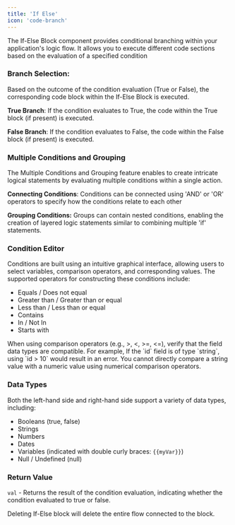 ```yaml
--- 
title: 'If Else' 
icon: 'code-branch'
---
```

 
The If-Else Block component provides conditional branching within your application's logic flow. It allows you to execute different code sections based on the evaluation of a specified condition


### Branch Selection: 
Based on the outcome of the condition evaluation (True or False), the corresponding code block within the If-Else Block is executed.

**True Branch**: If the condition evaluates to True, the code within the True block (if present) is executed.

**False Branch**: If the condition evaluates to False, the code within the False block (if present) is executed.

### Multiple Conditions and Grouping

The Multiple Conditions and Grouping feature enables to create intricate logical statements by evaluating multiple conditions within a single action.

**Connecting Conditions**: Conditions can be connected using 'AND' or 'OR' operators to specify how the conditions relate to each other

**Grouping Conditions:** Groups can contain nested conditions, enabling the creation of layered logic statements similar to combining multiple 'if' statements. 

### Condition Editor

Conditions are built using an intuitive graphical interface, allowing users to select variables, comparison operators, and corresponding values. The supported operators for constructing these conditions include:

- Equals / Does not equal
- Greater than / Greater than or equal
- Less than / Less than or equal
- Contains
- In / Not In
- Starts with


<Note> 
When using comparison operators (e.g., >, <, >=, <=), verify that the field data types are compatible. 
For example, If the `id` field is of type `string`, using `id > 10` would result in an error. You cannot directly compare a string value with a numeric value using numerical comparison operators.
</Note>


###  Data Types

Both the left-hand side and right-hand side support a variety of data types, including:

- Booleans (true, false)
- Strings
- Numbers
- Dates
- Variables (indicated with double curly braces: `{{myVar}}`)
- Null / Undefined (null)

### Return Value

`val` - Returns the result of the condition evaluation, indicating whether the condition evaluated to true or false.

<Warning> 
Deleting If-Else block will delete the entire flow connected to the block. 
</Warning>
